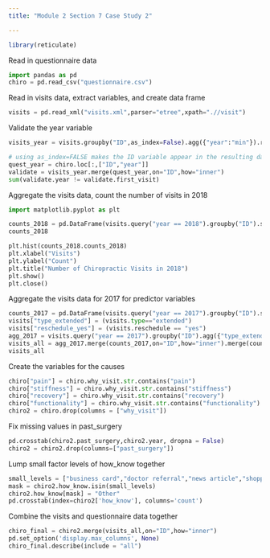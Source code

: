 ---
title: "Module 2 Section 7 Case Study 2"

---

```{r}
library(reticulate)
```

Read in questionnaire data
```{python}
import pandas as pd
chiro = pd.read_csv("questionnaire.csv")
```

Read in visits data, extract variables, and create data frame
```{python}
visits = pd.read_xml("visits.xml",parser="etree",xpath=".//visit")

```

Validate the year variable
```{python}
visits_year = visits.groupby("ID",as_index=False).agg({"year":"min"}).rename(columns = {"year":"first_visit"})

# using as_index=FALSE makes the ID variable appear in the resulting data frame
quest_year = chiro.loc[:,["ID","year"]]
validate = visits_year.merge(quest_year,on="ID",how="inner")
sum(validate.year != validate.first_visit)
```

Aggregate the visits data, count the number of visits in 2018
```{python}
import matplotlib.pyplot as plt

counts_2018 = pd.DataFrame(visits.query("year == 2018").groupby("ID").size(),columns = ["counts_2018"])
counts_2018

plt.hist(counts_2018.counts_2018)
plt.xlabel("Visits")
plt.ylabel("Count")
plt.title("Number of Chiropractic Visits in 2018")
plt.show()
plt.close()
```

Aggregate the visits data for 2017 for predictor variables
```{python}
counts_2017 = pd.DataFrame(visits.query("year == 2017").groupby("ID").size(),columns = ["count_2017"])
visits["type_extended"] = (visits.type=="extended")
visits["reschedule_yes"] = (visits.reschedule == "yes")
agg_2017 = visits.query("year == 2017").groupby("ID").agg({"type_extended":"mean", "reschedule_yes":"mean"})
visits_all = agg_2017.merge(counts_2017,on="ID",how="inner").merge(counts_2018,on="ID",how="inner")
visits_all
```

Create the variables for the causes
```{python}
chiro["pain"] = chiro.why_visit.str.contains("pain")
chiro["stiffness"] = chiro.why_visit.str.contains("stiffness")
chiro["recovery"] = chiro.why_visit.str.contains("recovery")
chiro["functionality"] = chiro.why_visit.str.contains("functionality")
chiro2 = chiro.drop(columns = ["why_visit"])
```

Fix missing values in past_surgery
```{python}

pd.crosstab(chiro2.past_surgery,chiro2.year, dropna = False)
chiro2 = chiro2.drop(columns=["past_surgery"])
```

Lump small factor levels of how_know together
```{python}
small_levels = ["business card","doctor referral","news article","shopping cart ad","television ad","youtube ad"]
mask = chiro2.how_know.isin(small_levels)
chiro2.how_know[mask] = "Other"
pd.crosstab(index=chiro2['how_know'], columns='count')
```

Combine the visits and questionnaire data together
```{python}
chiro_final = chiro2.merge(visits_all,on="ID",how="inner")
pd.set_option('display.max_columns', None)
chiro_final.describe(include = "all")
```







